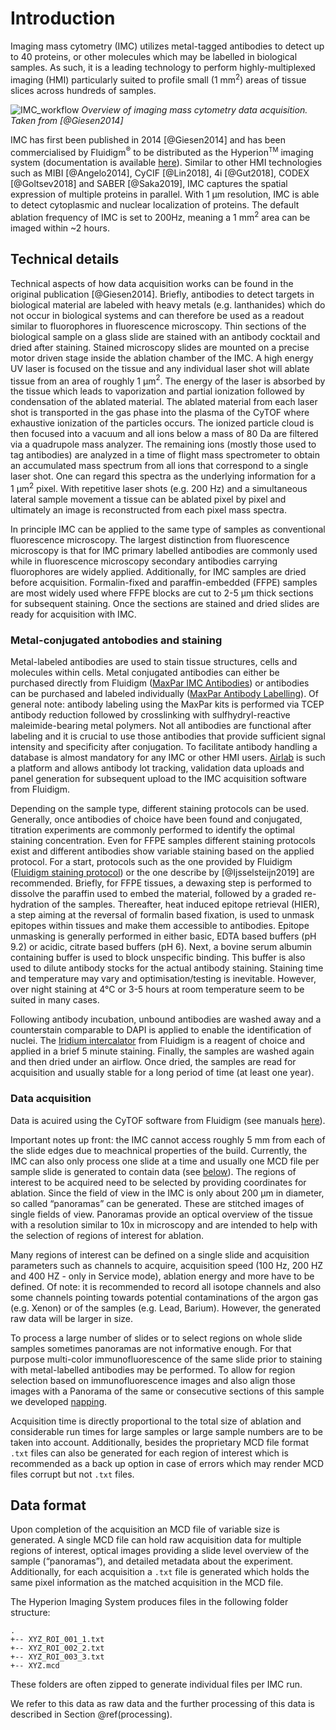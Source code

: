 # Introduction {#intro}

Imaging mass cytometry (IMC) utilizes metal-tagged antibodies to detect up to 40
proteins, or other molecules which may be labelled in biological samples. As
such, it is a leading technology to perform highly-multiplexed imaging (HMI)
particularly suited to profile small (1 mm$^2$) areas of tissue slices
across hundreds of samples.

![IMC_workflow](img/IMC_workflow.png)
*Overview of imaging mass cytometry data acquisition. Taken from [@Giesen2014]*

IMC has first been published in 2014 [@Giesen2014] and has been commercialised by
Fluidigm<sup>&reg;</sup> to be distributed as the Hyperion<sup><font size="1">TM</font></sup> imaging
system (documentation is available
[here](https://www.fluidigm.com/products-services/instruments/hyperion)).
Similar to other HMI technologies such as MIBI [@Angelo2014], CyCIF [@Lin2018],
4i [@Gut2018], CODEX [@Goltsev2018] and SABER [@Saka2019], IMC captures the spatial
expression of multiple proteins in parallel. With 1 &mu;m resolution, IMC is able to
detect cytoplasmic and nuclear localization of proteins. The default ablation
frequency of IMC is set to 200Hz, meaning a 1 mm$^2$ area can be imaged
within ~2 hours.

## Technical details

Technical aspects of how data acquisition works can be found in the original
publication [@Giesen2014]. Briefly, antibodies to detect targets in biological
material are labeled with heavy metals (e.g. lanthanides) which do not occur in
biological systems and can therefore be used as a readout similar to
fluorophores in fluorescence microscopy. Thin sections of the biological sample
on a glass slide are stained with an antibody cocktail and dried after staining.
Stained microscopy slides are mounted on a precise motor driven stage inside the
ablation chamber of the IMC. A high energy UV laser is focused on the tissue and
any individual laser shot will ablate tissue from an area of roughly 1
&mu;m$^2$. The energy of the laser is absorbed by the tissue which leads
to vaporization and partial ionization followed by condensation of the ablated
material. The ablated material from each laser shot is transported in the gas
phase into the plasma of the CyTOF where exhaustive ionization of the particles
occurs. The ionized particle cloud is then focused into a vacuum and all ions
below a mass of 80 Da are filtered via a quadrupole mass analyzer. The remaining
ions (mostly those used to tag antibodies) are analyzed in a time of flight mass
spectrometer to obtain an accumulated mass spectrum from all ions that
correspond to a single laser shot. One can regard this spectra as the underlying
information for a 1&nbsp;&mu;m$^2$ pixel. With repetitive laser shots (e.g.
200 Hz) and a simultaneous lateral sample movement a tissue can be ablated pixel
by pixel and ultimately an image is reconstructed from each pixel mass spectra.

In principle IMC can be applied to the same type of samples as conventional
fluorescence microscopy. The largest distinction from fluorescence microscopy is
that for IMC primary labelled antibodies are commonly used while in fluorescence
microscopy secondary antibodies carrying fluorophores are widely applied.
Additionally, for IMC samples are dried before acquisition. Formalin-fixed and
paraffin-embedded (FFPE) samples are most widely used where FFPE blocks are cut
to 2-5 &mu;m thick sections for subsequent staining. Once the sections are
stained and dried slides are ready for acquisition with IMC.


### Metal-conjugated antobodies and staining

Metal-labeled antibodies are used to stain tissue structures, cells and
molecules within cells. Metal conjugated antibodies can either be purchased
directly from Fluidigm ([MaxPar IMC Antibodies](
https://store.fluidigm.com/Cytometry/ConsumablesandReagentsCytometry/MaxparAntibodies?cclcl=en_US))
or antibodies can be purchased and labeled individually ([MaxPar Antibody
Labelling](https://store.fluidigm.com/Cytometry/ConsumablesandReagentsCytometry/MaxparAntibodyLabelingKits?cclcl=en_US)).
Of general note: antibody labeling using the MaxPar kits is performed via TCEP
antibody reduction followed by crosslinking with sulfhydryl-reactive
maleimide-bearing metal polymers. Not all antibodies are functional after
labeling and it is crucial to use those antibodies that provide sufficient
signal intensity and specificity after conjugation. To facilitate antibody
handling a database is almost mandatory for any IMC or other HMI users.
[Airlab](https://github.com/BodenmillerGroup/airlab-web) is such a platform and
allows antibody lot tracking, validation data uploads and panel generation for
subsequent upload to the IMC acquisition software from Fluidigm.

Depending on the sample type, different staining protocols can be used.
Generally, once antibodies of choice have been found and conjugated, titration
experiments are commonly performed to identify the optimal staining
concentration. Even for FFPE samples different staining protocols exist and
different antibodies show variable staining based on the applied protocol. For a
start, protocols such as the one provided by Fluidigm ([Fluidigm staining
protocol]()) or the one describe by [@Ijsselsteijn2019] are recommended. Briefly,
for FFPE tissues, a dewaxing step is performed to dissolve the paraffin used to
embed the material, followed by a graded re-hydration of the samples.
Thereafter, heat induced epitope retrieval (HIER), a step aiming at the reversal
of formalin based fixation, is used to unmask epitopes within tissues and make
them accessible to antibodies. Epitope unmasking is generally performed in
either basic, EDTA based buffers (pH 9.2) or acidic, citrate based buffers  (pH
6). Next, a bovine serum albumin containing buffer is used to block unspecific
binding. This buffer is also used to dilute antibody stocks for the actual
antibody staining. Staining time and temperature may vary and
optimisation/testing is inevitable. However, over night staining at 4&deg;C or
3-5 hours at room temperature seem to be suited in many cases.

Following antibody incubation, unbound antibodies are washed away and a
counterstain comparable to DAPI is applied to enable the identification of
nuclei. The [Iridium
intercalator](https://store.fluidigm.com/Cytometry/ConsumablesandReagentsCytometry/MassCytometryReagents/Cell-ID%E2%84%A2%20Intercalator-Ir%E2%80%94125%20%C2%B5M)
from Fluidigm is a reagent of choice and applied in a brief 5 minute staining.
Finally, the samples are washed again and then dried under an airflow. Once
dried, the samples are read for acquisition and usually stable for a long period
of time (at least one year).

### Data acquisition

Data is acuired using the CyTOF software from Fluidigm (see manuals
[here](https://go.fluidigm.com/hyperion-support-documents)).

Important notes up front: the IMC cannot access roughly 5 mm from each of the
slide edges due to meachnical properties of the build. Currently, the IMC can
also only process one slide at a time and usually one MCD file per sample
slide is generated to contain data (see [below](#data-format)). The regions of
interest to be acquired need to be selected by providing coordinates for
ablation. Since the field of view in the IMC is only about 200 &mu;m in
diameter, so called "panoramas" can be generated. These are stitched images of
single fields of view. Panoramas provide an optical overview of the tissue with
a resolution similar to 10x in microscopy and are intended to help with the
selection of regions of interest for ablation.

Many regions of interest can be defined on a single slide and acquisition
parameters such as channels to acquire, acquisition speed (100 Hz, 200 HZ and
400 HZ - only in Service mode), ablation energy and more have to be defined. Of
note: it is recommended to record all isotope channels and also some channels
pointing towards potential contaminations of the argon gas (e.g. Xenon) or of
the samples (e.g. Lead, Barium). However, the generated raw data will be larger
in size.

To process a large number of slides or to select regions on whole slide samples
sometimes panoramas are not informative enough. For that purpose multi-color
immunofluorescence of the same slide prior to staining with metal-labelled
antibodies may be performed. To allow for region selection based on
immunofluorescence images and also align those images with a Panorama of the
same or consecutive sections of this sample we developed
[napping](https://github.com/BodenmillerGroup/napping).

Acquisition time is directly proportional to the total size of ablation and
considerable run times for large samples or large sample numbers are to be taken
into account. Additionally, besides the proprietary MCD file format `.txt`
files can also be generated for each region of interest which is recommended as
a back up option in case of errors which may render MCD files corrupt but not
`.txt` files.

## Data format {#data-format}

Upon completion of the acquisition an MCD file of variable size is generated. A
single MCD file can hold raw acquisition data for multiple regions of interest,
optical images providing a slide level overview of the sample ("panoramas"), and
detailed metadata about the experiment. Additionally, for each acquisition a
`.txt` file is generated which holds the same pixel information as the matched
acquisition in the MCD file. 

The Hyperion Imaging System produces files in the following folder structure:

```
.
+-- XYZ_ROI_001_1.txt
+-- XYZ_ROI_002_2.txt
+-- XYZ_ROI_003_3.txt
+-- XYZ.mcd
```

These folders are often zipped to generate individual files per IMC run.

We refer to this data as raw data and the further
processing of this data is described in Section \@ref(processing).


